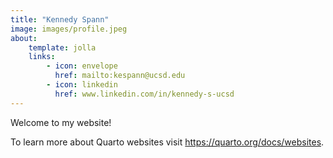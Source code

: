 ```yaml
---
title: "Kennedy Spann"
image: images/profile.jpeg
about:
    template: jolla
    links:
        - icon: envelope
          href: mailto:kespann@ucsd.edu
        - icon: linkedin
          href: www.linkedin.com/in/kennedy-s-ucsd
---
```




Welcome to my website! 

To learn more about Quarto websites visit <https://quarto.org/docs/websites>.
